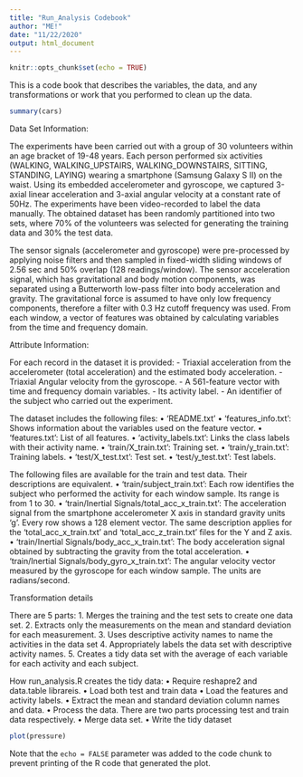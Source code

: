 ---
title: "Run_Analysis Codebook"
author: "ME!"
date: "11/22/2020"
output: html_document
---

```{r setup, include=FALSE}
knitr::opts_chunk$set(echo = TRUE)
```

This is a code book that describes the variables, the data, and any transformations or work that you performed to clean up the data.

```{r cars}
summary(cars)
```

Data Set Information:

The experiments have been carried out with a group of 30 volunteers within an age bracket of 19-48 years. Each person performed six activities (WALKING, WALKING_UPSTAIRS, WALKING_DOWNSTAIRS, SITTING, STANDING, LAYING) wearing a smartphone (Samsung Galaxy S II) on the waist. Using its embedded accelerometer and gyroscope, we captured 3-axial linear acceleration and 3-axial angular velocity at a constant rate of 50Hz. The experiments have been video-recorded to label the data manually. The obtained dataset has been randomly partitioned into two sets, where 70% of the volunteers was selected for generating the training data and 30% the test data.

The sensor signals (accelerometer and gyroscope) were pre-processed by applying noise filters and then sampled in fixed-width sliding windows of 2.56 sec and 50% overlap (128 readings/window). The sensor acceleration signal, which has gravitational and body motion components, was separated using a Butterworth low-pass filter into body acceleration and gravity. The gravitational force is assumed to have only low frequency components, therefore a filter with 0.3 Hz cutoff frequency was used. From each window, a vector of features was obtained by calculating variables from the time and frequency domain.

Attribute Information:

For each record in the dataset it is provided:
- Triaxial acceleration from the accelerometer (total acceleration) and the estimated body acceleration.
- Triaxial Angular velocity from the gyroscope.
- A 561-feature vector with time and frequency domain variables.
- Its activity label.
- An identifier of the subject who carried out the experiment.

The dataset includes the following files:
•	'README.txt'
•	'features_info.txt': Shows information about the variables used on the feature vector.
•	'features.txt': List of all features.
•	'activity_labels.txt': Links the class labels with their activity name.
•	'train/X_train.txt': Training set.
•	'train/y_train.txt': Training labels.
•	'test/X_test.txt': Test set.
•	'test/y_test.txt': Test labels.

The following files are available for the train and test data. Their descriptions are equivalent.
•	'train/subject_train.txt': Each row identifies the subject who performed the activity for each window sample. Its range is from 1 to 30.
•	'train/Inertial Signals/total_acc_x_train.txt': The acceleration signal from the smartphone accelerometer X axis in standard gravity units 'g'. Every row shows a 128 element vector. The same description applies for the 'total_acc_x_train.txt' and 'total_acc_z_train.txt' files for the Y and Z axis.
•	'train/Inertial Signals/body_acc_x_train.txt': The body acceleration signal obtained by subtracting the gravity from the total acceleration.
•	'train/Inertial Signals/body_gyro_x_train.txt': The angular velocity vector measured by the gyroscope for each window sample. The units are radians/second.

Transformation details

There are 5 parts:
1.	Merges the training and the test sets to create one data set.
2.	Extracts only the measurements on the mean and standard deviation for each measurement.
3.	Uses descriptive activity names to name the activities in the data set
4.	Appropriately labels the data set with descriptive activity names.
5.	Creates a tidy data set with the average of each variable for each activity and each subject.

How run_analysis.R creates the tidy data:
•	Require reshapre2 and data.table librareis.
•	Load both test and train data
•	Load the features and activity labels.
•	Extract the mean and standard deviation column names and data.
•	Process the data. There are two parts processing test and train data respectively.
•	Merge data set.
•	Write the tidy dataset 

```{r pressure, echo=FALSE}
plot(pressure)
```

Note that the `echo = FALSE` parameter was added to the code chunk to prevent printing of the R code that generated the plot.
